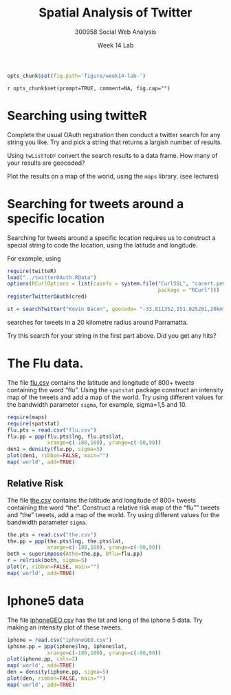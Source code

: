 % Spatial Analysis of Twitter
% 300958 Social Web Analysis 
% Week 14 Lab

```r
opts_chunk$set(fig.path='figure/week14-lab-')
```

`r opts_chunk$set(prompt=TRUE, comment=NA, fig.cap="")`

# Searching using twitteR 

Complete the usual OAuth regstration then conduct a twitter search for any string you like.
Try and pick a string that returns a largish number of results.

Using `twListToDF` convert the search results to a data frame. How many of your results are geocoded?

Plot the results on a map of the world, using the `maps` library. (see lectures)

# Searching for tweets around a specific location

Searching for tweets around a specific location requires us to construct a special string to code the location, 
using the latitude and longitude.

For example, using 

```r
require(twitteR)
load("../twitterOAuth.RData")
options(RCurlOptions = list(cainfo = system.file("CurlSSL", "cacert.pem",
                                                 package = "RCurl")))
registerTwitterOAuth(cred)
```

```r
st = searchTwitter("Kevin Bacon", geocode= "-33.811352,151.025201,20km", n=1000)
```

searches for tweets  in a 20 kilometre radius around Parramatta.

Try this search for your string in the first part above. Did you get any hits?

# The Flu data.

The file [flu.csv](flu.csv) contains the latitude and longitude of 800+ tweets containing the word "flu".
Using the `spatstat` package construct an intensity map of the tweets and add a map of the world. 
Try using different values for the bandwidth parameter `sigma`, for example, sigma=1,5 and 10.

```r
require(maps)
require(spatstat)
flu.pts = read.csv("flu.csv")
flu.pp = ppp(flu.pts$lng, flu.pts$lat, 
             xrange=c(-180,180), yrange=c(-90,90))
den1 = density(flu.pp, sigma=5)
plot(den1, ribbon=FALSE, main="")
map('world', add=TRUE)
```


## Relative Risk

The file [the.csv](the.csv) contains the latitude and longitude of 800+ tweets containing the word "the".
Construct a relative risk map of the "flu"" tweets and "the" tweets, add a map of the world. 
Try using different values for the bandwidth parameter `sigma`.

```r
the.pts = read.csv("the.csv")
the.pp = ppp(the.pts$lng, the.pts$lat, 
             xrange=c(-180,180), yrange=c(-90,90))
both = superimpose(Athe=the.pp, Bflu=flu.pp)
r = relrisk(both, sigma=5)
plot(r, ribbon=FALSE, main="")
map('world', add=TRUE)
```

# Iphone5 data

The file [iphoneGEO.csv](iphoneGEO.csv) has the lat and long of the iphone 5 data. Try making an intensity plot of these tweets.

```r
iphone = read.csv("iphoneGEO.csv")
iphone.pp = ppp(iphone$lng, iphone$lat, 
             xrange=c(-180,180), yrange=c(-90,90))
plot(iphone.pp, cols=2)
map('world', add=TRUE)
den = density(iphone.pp, sigma=5)
plot(den, ribbon=FALSE, main="")
map('world', add=TRUE)
```
